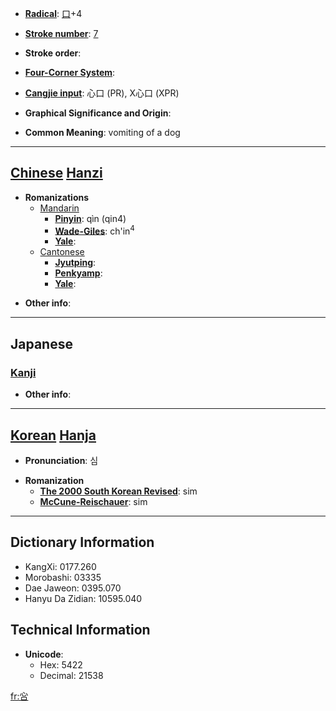 * '''[[Wiktionary:Chinese radical index| Radical]]''': [[Wiktionary:Chinese radical index 口|口]]+4

* '''[[Wiktionary:Chinese total strokes index|Stroke number]]''': [[Wiktionary:Chinese total strokes index 7|7]]

* '''Stroke order''': 

* '''[[Wiktionary:Chinese four corner index|Four-Corner System]]''': 

* '''[[Wiktionary:Chinese Cangjie index|Cangjie input]]''': 心口 (PR), X心口 (XPR)

* '''Graphical Significance and Origin''': 

* '''Common Meaning''': vomiting of a dog

----

== [[Chinese]] [[Hanzi]] ==

* '''Romanizations'''
** [[Mandarin]]
*** '''[[Pinyin]]''': qìn (qin4)
*** '''[[Wade-Giles]]''': ch'in<sup>4</sup>
*** '''[[Yale]]''': 
**[[Cantonese]]
***'''[[Jyutping]]''':
***'''[[Penkyamp]]''': 
***'''[[Yale]]''': 

* '''Other info''': 

----

==Japanese==
===[[Kanji]]===
{{kanji|on readings=[[しん]] (shin)|kun readings=[[はく]] (haku)}}

* '''Other info''':  

----

== [[Korean]] [[Hanja]] ==

* '''Pronunciation''': 심

* '''Romanization'''
** '''[[The 2000 South Korean Revised Romanization|The 2000 South Korean Revised]]''': sim
** '''[[McCune-Reischauer]]''': sim

----

== Dictionary Information ==

* KangXi: 0177.260
* Morobashi: 03335
* Dae Jaweon: 0395.070
* Hanyu Da Zidian: 10595.040

== Technical Information ==

* '''Unicode''':
** Hex: 5422
** Decimal: 21538

[[fr:吢]]